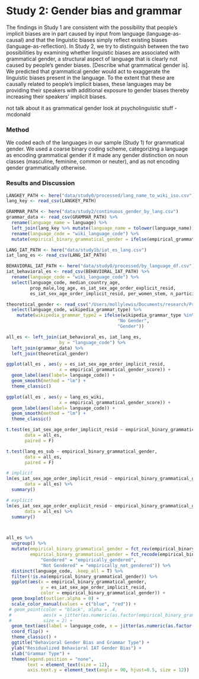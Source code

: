
# Study 2: Gender bias and grammar

The findings in Study 1 are consistent with the possibility that people's implicit biases are in part caused by input from language (language-as-causal) and that the linguistic biases simply reflect existing biases (language-as-reflection). In Study 2, we try to distinguish
between the two possibilities by examining whether linguistic biases are associated with grammatical gender, a structural aspect of language that is clearly not caused by people's gender biases. [Describe what grammatical gender is]. We predicted that grammatical gender would act to exaggerate the linguistic biases present in the language. To the extent that these are causally related to people's implicit biases, these languages may be providing their speakers with additional exposure to gender biases thereby increasing their speakers' implicit biases.

not talk about it as grammatical gender
look at psycholinguistic stuff - mcdonald


### Method

We coded each of the  languages in our sample (Study 1) for grammatical gender. We used a coarse binary coding scheme, categorizing a language as encoding
grammatical gender if it made any gender distinction on noun classes
(masculine, feminine, common or neuter), and as not encoding gender
grammatically otherwise. 


### Results and Discussion

```r

LANGKEY_PATH <- here("data/study0/processed/lang_name_to_wiki_iso.csv")
lang_key <- read_csv(LANGKEY_PATH)

GRAMMAR_PATH <- here("data/study2/continuous_gender_by_lang.csv")
grammar_data <- read_csv(GRAMMAR_PATH) %>%
  rename(language_name = language) %>%
  left_join(lang_key %>% mutate(language_name = tolower(language_name))) %>%
  rename(language_code = "wiki_language_code") %>%
  mutate(empirical_binary_grammatical_gender = ifelse(empirical_grammatical_gender_score > 0, "empirically_gendered", "empirically_not_gendered"))

LANG_IAT_PATH <- here("data/study1b/iat_es_lang.csv")
iat_lang_es <- read_csv(LANG_IAT_PATH)

BEHAVIORAL_IAT_PATH <- here("data/study0/processed/by_language_df.csv")
iat_behavioral_es <- read_csv(BEHAVIORAL_IAT_PATH) %>%
  rename(language_code = "wiki_language_code") %>%
  select(language_code, median_country_age, 
         prop_male,log_age, es_iat_sex_age_order_explicit_resid,
         es_iat_sex_age_order_implicit_resid, per_women_stem, n_participants)

theoretical_gender <- read_csv("/Users/mollylewis/Documents/research/Projects/1_in_progress/IATLANG/exploratory_analyses/10_grammatical_gender/gender_grammar.csv") %>%
  select(language_code, wikipedia_grammar_type) %>%
    mutate(wikipedia_grammar_type2 = ifelse(wikipedia_grammar_type %in%  c("none", "CN"),
                                          "No Gender", 
                                          "Gender")) 

all_es <- left_join(iat_behavioral_es, iat_lang_es, 
                    by = "language_code") %>%
  left_join(grammar_data) %>%
  left_join(theoretical_gender) 
```

```r
ggplot(all_es , aes(y = es_iat_sex_age_order_implicit_resid, 
                    x = empirical_grammatical_gender_score)) +
  geom_label(aes(label= language_code)) +
  geom_smooth(method = "lm") +
  theme_classic()

ggplot(all_es , aes(y = lang_es_wiki, 
                    x = empirical_grammatical_gender_score)) +
  geom_label(aes(label= language_code)) +
  geom_smooth(method = "lm") +
  theme_classic()

t.test(es_iat_sex_age_order_implicit_resid ~ empirical_binary_grammatical_gender , 
       data = all_es,
       paired = F)

t.test(lang_es_sub ~ empirical_binary_grammatical_gender, 
       data = all_es,
       paired = F)

# implicit
lm(es_iat_sex_age_order_implicit_resid ~ empirical_binary_grammatical_gender + wikipedia_grammar_type2 + median_country_age, 
       data = all_es) %>%
  summary()

# explicit
lm(es_iat_sex_age_order_explicit_resid ~ empirical_binary_grammatical_gender + wikipedia_grammar_type2 + median_country_age, 
       data = all_es) %>%
  summary()




```


```r


all_es %>%
  ungroup() %>%
  mutate(empirical_binary_grammatical_gender = fct_rev(empirical_binary_grammatical_gender),
         empirical_binary_grammatical_gender = fct_recode(empirical_binary_grammatical_gender, 
             "Gendered" = "empirically_gendered", 
             "Not Gendered" = "empirically_not_gendered")) %>%
  distinct(language_code, .keep_all = T) %>%
  filter(!is.na(empirical_binary_grammatical_gender)) %>%
  ggplot(aes(x = empirical_binary_grammatical_gender,  
             y = es_iat_sex_age_order_implicit_resid,
             color = empirical_binary_grammatical_gender)) +
  geom_boxplot(outlier.alpha = 0) +
  scale_color_manual(values = c("blue", "red")) +
 # geom_point(color = "black", alpha = .4,
 #            aes(x = jitter(as.numeric(as.factor(empirical_binary_grammatical_gender)), .5)), 
 #            size = 2) +
  geom_text(aes(label = language_code, x = jitter(as.numeric(as.factor(empirical_binary_grammatical_gender)), .5)), color = "black", size = 3) +
  coord_flip() +
  theme_classic() +
  ggtitle("Behavioral Gender Bias and Grammar Type") +
  ylab("Residualized Behavioral IAT Gender Bias") +
  xlab("Grammar Type") +
  theme(legend.position = "none",
        text = element_text(size = 12),
        axis.text.y = element_text(angle = 90, hjust=0.5, size = 12))
```




 